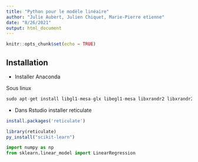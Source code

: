 ```yaml
---
title: "Python pour le modèle linéaire"
author: "Julie Aubert, Julien Chiquet, Marie-Pierre etienne"
date: "8/26/2021"
output: html_document
---
```


```r
knitr::opts_chunk$set(echo = TRUE)
```

## Installation 


- Installer Anaconda 

Sous linux

```r
sudo apt-get install libgl1-mesa-glx libegl1-mesa libxrandr2 libxrandr2 libxss1 libxcursor1 libxcomposite1 libasound2 libxi6 libxtst6
```

- Dans Rstudio installer reticulate

```r
install.packages('reticulate')
```


```r
library(reticulate)
py_install("scikit-learn")
```


```python
import numpy as np
from sklearn.linear_model import LinearRegression
```

